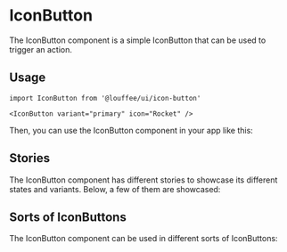 



<Meta 
  title="Components/IconButton" 
  argTypes={Stories.default.argTypes} 
  args={Stories.default.args} 
  parameters={Stories.default.parameters} />

<GitHubRepoPath path="packages/ui/src/icon-button/icon-button.tsx" />

# IconButton

The IconButton component is a simple IconButton that can be used to trigger an action.

## Usage

```tsx
import IconButton from '@louffee/ui/icon-button'

<IconButton variant="primary" icon="Rocket" />
```

Then, you can use the IconButton component in your app like this:

<IconButton variant="primary" icon="Rocket" />

## Stories

The IconButton component has different stories to showcase its different states and 
variants. Below, a few of them are showcased:

<Story of={Stories.Overview} />

## Sorts of IconButtons

The IconButton component can be used in different sorts of IconButtons:

<div className="flex items-center justify-between">
  <IconButton variant="primary" icon="ArrowRight" />
  <IconButton variant="secondary" icon="ArrowRight" />
  <IconButton variant="destructive" icon="ArrowRight" />
  <IconButton variant="outlined" icon="ArrowRight" />
  <IconButton variant="ghost" icon="ArrowRight" />
  <IconButton variant="link" icon="ArrowRight" />
</div>
